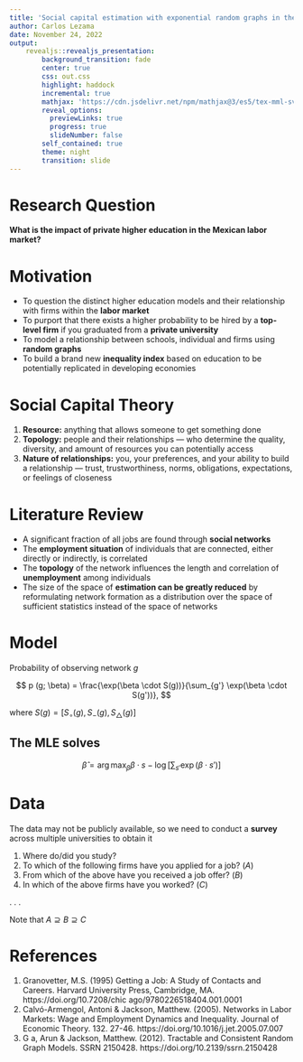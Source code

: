 ```yaml
---
title: 'Social capital estimation with exponential random graphs in the labor market'
author: Carlos Lezama
date: November 24, 2022
output:
    revealjs::revealjs_presentation:
        background_transition: fade
        center: true
        css: out.css
        highlight: haddock
        incremental: true
        mathjax: 'https://cdn.jsdelivr.net/npm/mathjax@3/es5/tex-mml-svg.js'
        reveal_options:
          previewLinks: true
          progress: true
          slideNumber: false
        self_contained: true
        theme: night
        transition: slide
---
```


# Research Question

<b class="emphasized">What is the impact of private higher education in the Mexican labor market?</b>

# Motivation

- To question the distinct higher education models and their relationship with firms within the <b class="emphasized">labor market</b>
- To purport that there exists a higher probability to be hired by a <b class="emphasized">top-level firm</b> if you graduated from a <b class="emphasized">private university</b>
- To model a relationship between schools, individual and firms using <b class="emphasized">random graphs</b>
- To build a brand new <b class="emphasized">inequality index</b> based on education to be potentially replicated in developing economies

# Social Capital Theory

1. <b class="emphasized">Resource:</b> anything that allows someone to get something done
2. <b class="emphasized">Topology:</b> people and their relationships --- who determine the quality, diversity, and amount of resources you can potentially access
3. <b class="emphasized">Nature of relationships:</b> you, your preferences, and your ability to build a relationship --- trust, trustworthiness, norms, obligations, expectations, or feelings of closeness

# Literature Review

- A significant fraction of all jobs are found through <b class="emphasized">social networks</b>
- The <b class="emphasized">employment situation</b> of individuals that are connected, either directly or indirectly, is correlated
- The <b class="emphasized">topology</b> of the network influences the length and correlation of <b class="emphasized">unemployment</b> among individuals
- The size of the space of <b class="emphasized">estimation can be greatly reduced</b> by reformulating network formation as a distribution over the space of sufficient statistics instead of the space of networks

# Model

Probability of observing network $g$

$$
p (g; \beta) = \frac{\exp(\beta \cdot S(g))}{\sum_{g'} \exp(\beta \cdot S(g'))},
$$

where $S(g) = \left[ S_{\circ} (g), S_{-}(g), S_{\triangle} (g) \right]$

## {data-background-iframe="https://observablehq.com/embed/@utopiah/visualizating-social-vr-contact-tracing?cells=chartFromUrl"}

## The MLE solves

$$
\hat{\beta} = \arg\max_\beta \beta \cdot s - \log \left[ \sum_{s'} \exp(\beta \cdot s') \right]
$$

# Data

The data may not be publicly available, so we need to conduct a <b class="emphasized">survey</b> across multiple universities to obtain it

1. Where do/did you study?
2. To which of the following firms have you applied for a job? $(A)$
3. From which of the above have you received a job offer? $(B)$
4. In which of the above firms have you worked? $(C)$

. . .

Note that $A \supseteq B \supseteq C$

# References

::: nonincremental

1. Granovetter, M.S. (1995) Getting a Job: A Study of Contacts and Careers. Harvard University Press, Cambridge, MA. https://doi.org/10.7208/chic ago/9780226518404.001.0001
2. Calvó-Armengol, Antoni & Jackson, Matthew. (2005). Networks in Labor Markets: Wage and Employment Dynamics and Inequality. Journal of Economic Theory. 132. 27-46. https://doi.org/10.1016/j.jet.2005.07.007
3. G a, Arun & Jackson, Matthew. (2012). Tractable and Consistent Random Graph Models. SSRN 2150428. https://doi.org/10.2139/ssrn.2150428

:::

